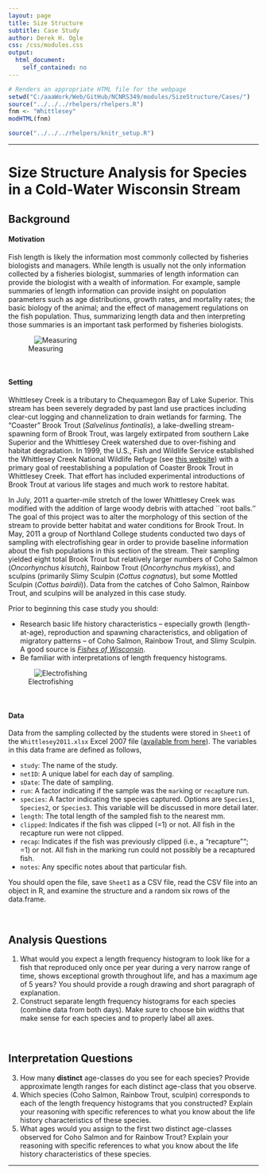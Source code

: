 ```yaml
---
layout: page
title: Size Structure
subtitle: Case Study
author: Derek H. Ogle
css: /css/modules.css
output:
  html_document:
    self_contained: no
---
```


```r
# Renders an appropriate HTML file for the webpage
setwd("C:/aaaWork/Web/GitHub/NCNRS349/modules/SizeStructure/Cases/")
source("../../../rhelpers/rhelpers.R")
fnm <- "Whittlesey"
modHTML(fnm)
```

```r
source("../../../rhelpers/knitr_setup.R")
```

----

# Size Structure Analysis for Species in a Cold-Water Wisconsin Stream

## Background

#### Motivation

Fish length is likely the information most commonly collected by fisheries biologists and managers.  While length is usually not the only information collected by a fisheries biologist, summaries of length information can provide the biologist with a wealth of information.  For example, sample summaries of length information can provide insight on population parameters such as age distributions, growth rates, and mortality rates; the basic biology of the animal; and the effect of management regulations on the fish population.  Thus, summarizing length data and then interpreting those summaries is an important task performed by fisheries biologists.

![Measuring](Measure.jpg)

\ 

#### Setting

Whittlesey Creek is a tributary to Chequamegon Bay of Lake Superior.  This stream has been severely degraded by past land use practices including clear-cut logging and channelization to drain wetlands for farming.  The "Coaster" Brook Trout (*Salvelinus fontinalis*), a lake-dwelling stream-spawning form of Brook Trout, was largely extirpated from southern Lake Superior and the Whittlesey Creek watershed due to over-fishing and habitat degradation.  In 1999, the U.S., Fish and Wildlife Service established the Whittlesey Creek National Wildlife Refuge (see [this website](http://www.fws.gov/refuge/whittlesey_creek/)) with a primary goal of reestablishing a population of Coaster Brook Trout in Whittlesey Creek.  That effort has included experimental introductions of Brook Trout at various life stages and much work to restore habitat.

In July, 2011 a quarter-mile stretch of the lower Whittlesey Creek was modified with the addition of large woody debris with attached ``root balls.''  The goal of this project was to alter the morphology of this section of the stream to provide better habitat and water conditions for Brook Trout.  In May, 2011 a group of Northland College students conducted two days of sampling with electrofishing gear in order to provide baseline information about the fish populations in this section of the stream.  Their sampling yielded eight total Brook Trout but relatively larger numbers of Coho Salmon (*Oncorhynchus kisutch*), Rainbow Trout (*Oncorhynchus mykiss*), and sculpins (primarily Slimy Sculpin (*Cottus cognatus*), but some Mottled Sculpin (*Cottus bairdii*)).  Data from the catches of Coho Salmon, Rainbow Trout, and sculpins will be analyzed in this case study.

Prior to beginning this case study you should:

* Research basic life history characteristics -- especially growth (length-at-age), reproduction and spawning characteristics, and obligation of migratory patterns -- of Coho Salmon, Rainbow Trout, and Slimy Sculpin.  A good source is [*Fishes of Wisconsin*](http://digital.library.wisc.edu/1711.dl/EcoNatRes.FishesWI).
* Be familiar with interpretations of length frequency histograms.

![Electrofishing](EFish.jpg)

\ 

#### Data

Data from the sampling collected by the students were stored in `Sheet1` of the `Whittlesey2011.xlsx` Excel 2007 file ([available from here](Whittlesey2011.xlsx)).    The variables in this data frame are defined as follows,

* `study`: The name of the study.
* `netID`: A unique label for each day of sampling.
* `sDate`: The date of sampling.
* `run`: A factor indicating if the sample was the `mark`ing or `recap`ture run.
* `species`: A factor indicating the species captured.  Options are `Species1`, `Species2`, or `Species3`.  This variable will be discussed in more detail later.
* `length`: The total length of the sampled fish to the nearest mm.
* `clipped`: Indicates if the fish was clipped (=1) or not.  All fish in the recapture run were not clipped.
* `recap`: Indicates if the fish was previously clipped (i.e., a "recapture""; =1) or not.  All fish in the marking run could not possibly be a recaptured fish.
* `notes`: Any specific notes about that particular fish.

You should open the file, save `Sheet1` as a CSV file, read the CSV file into an object in R, and examine the structure and a random six rows of the data.frame.

\ 

## Analysis Questions

<ol>
  <li>What would you expect a length frequency histogram to look like for a fish that reproduced only once per year during a very narrow range of time, shows exceptional growth throughout life, and has a maximum age of 5 years?  You should provide a rough drawing and short paragraph of explanation.</li>
  <li>Construct separate length frequency histograms for each species (combine data from both days).  Make sure to choose bin widths that make sense for each species and to properly label all axes.</li>
</ol>

\ 

## Interpretation Questions

<ol start="3">
  <li>How many **distinct** age-classes do you see for each species?  Provide approximate length ranges for each distinct age-class that you observe.</li>
  <li>Which species (Coho Salmon, Rainbow Trout, sculpin) corresponds to each of the length frequency histograms that you constructed?  Explain your reasoning with specific references to what you know about the life history characteristics of these species.</li>
  <li>What ages would you assign to the first two distinct age-classes observed for Coho Salmon and for Rainbow Trout?  Explain your reasoning with specific references to what you know about the life history characteristics of these species.</li>
</ol>

----


<style>
img[alt="Electrofishing"], img[alt="Measuring"] { 
  max-width: 400px; 
  display: block;
  margin: 0 auto;
}
</style>
